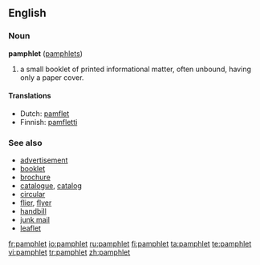 ==English==
{{wikipedia}}
=== Noun ===
'''pamphlet''' ([[pamphlets]])

#a small booklet of printed informational matter, often unbound, having only a paper cover.

====Translations====
*Dutch: [[pamflet]]
*Finnish: [[pamfletti]]

===See also===
*[[advertisement]]
*[[booklet]]
*[[brochure]]
*[[catalogue]], [[catalog]]
*[[circular]]
*[[flier]], [[flyer]]
*[[handbill]]
*[[junk mail]]
*[[leaflet]]

[[fr:pamphlet]]
[[io:pamphlet]]
[[ru:pamphlet]]
[[fi:pamphlet]]
[[ta:pamphlet]]
[[te:pamphlet]]
[[vi:pamphlet]]
[[tr:pamphlet]]
[[zh:pamphlet]]